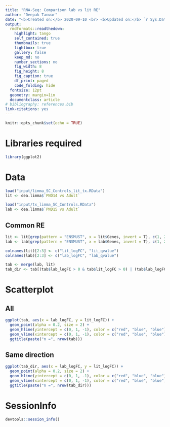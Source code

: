 ```yaml
---
title: "RNA-Seq: Comparison lab vs lit RE"
author: "Deepak Tanwar"
date: "<b>Created on:</b> 2020-09-10 <br> <b>Updated on:</b> `r Sys.Date()`"
output:
  rmdformats::readthedown:
    highlight: tango
    self_contained: true
    thumbnails: true
    lightbox: true
    gallery: false
    keep_md: no
    number_sections: no
    fig_width: 8
    fig_height: 8
    fig_caption: true
    df_print: paged
    code_folding: hide
  fontsize: 12pt
  geometry: margin=1in
  documentclass: article
# bibliography: references.bib
link-citations: yes
---
```


```r
knitr::opts_chunk$set(echo = TRUE)
```

# Libraries required
```r
library(ggplot2)
```


# Data
```r
load("input/limma_SC_Controls_lit_tx.RData")
lit <- dea.limma$`PND14 vs Adult`

load("input/tx_limma_SC_Controls.RData")
lab <- dea.limma$`PND15 vs Adult`
```

## Common RE
```r
lit <- lit[grep(pattern = "ENSMUST", x = lit$Genes, invert = T), c(1, 2, 6)]
lab <- lab[grep(pattern = "ENSMUST", x = lab$Genes, invert = T), c(1, 2, 6)]

colnames(lit)[2:3] <- c("lit_logFC", "lit_qvalue")
colnames(lab)[2:3] <- c("lab_logFC", "lab_qvalue")

tab <- merge(lab, lit)
tab_dir <- tab[(tab$lab_logFC > 0 & tab$lit_logFC > 0) | (tab$lab_logFC < 0 & tab$lit_logFC < 0), ]
```


# Scatterplot

## All
```r
ggplot(tab, aes(x = lab_logFC, y = lit_logFC)) +
  geom_point(alpha = 0.2, size = 2) +
  geom_hline(yintercept = c(0, 1, -1), color = c("red", "blue", "blue"), alpha = 0.5, linetype = "dashed") +
  geom_vline(xintercept = c(0, 1, -1), color = c("red", "blue", "blue"), alpha = 0.5, linetype = "dashed") +
  ggtitle(paste("n =", nrow(tab)))
```

## Same direction
```r
ggplot(tab_dir, aes(x = lab_logFC, y = lit_logFC)) +
  geom_point(alpha = 0.2, size = 2) +
  geom_hline(yintercept = c(0, 1, -1), color = c("red", "blue", "blue"), alpha = 0.5, linetype = "dashed") +
  geom_vline(xintercept = c(0, 1, -1), color = c("red", "blue", "blue"), alpha = 0.5, linetype = "dashed") +
  ggtitle(paste("n =", nrow(tab_dir)))
```


# SessionInfo
```r
devtools::session_info()
```
